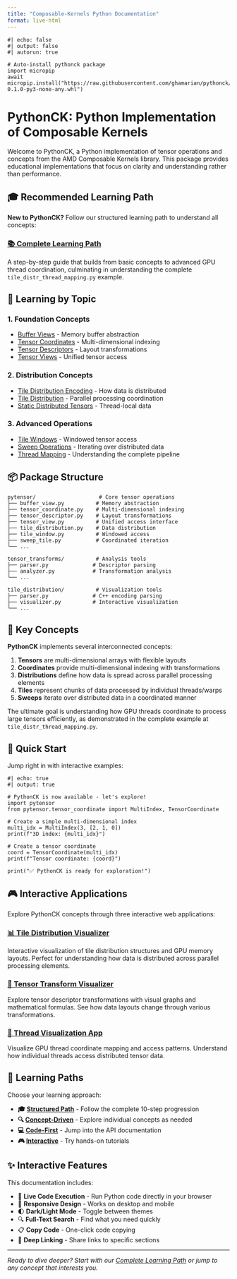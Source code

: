 ```yaml
---
title: "Composable-Kernels Python Documentation"
format: live-html
---
```


```pyodide
#| echo: false
#| output: false
#| autorun: true

# Auto-install pythonck package
import micropip
await micropip.install("https://raw.githubusercontent.com/ghamarian/pythonck/master/documentation/pythonck-0.1.0-py3-none-any.whl")
```

# PythonCK: Python Implementation of Composable Kernels

Welcome to PythonCK, a Python implementation of tensor operations and concepts from the AMD Composable Kernels library. This package provides educational implementations that focus on clarity and understanding rather than performance.

## 🎓 **Recommended Learning Path**

**New to PythonCK?** Follow our structured learning path to understand all concepts:

### **[📚 Complete Learning Path](concepts/learning-path.qmd)**
A step-by-step guide that builds from basic concepts to advanced GPU thread coordination, culminating in understanding the complete `tile_distr_thread_mapping.py` example.

## 📖 **Learning by Topic**

### 1. **Foundation Concepts**
- [Buffer Views](concepts/buffer-view.qmd) - Memory buffer abstraction
- [Tensor Coordinates](concepts/tensor-coordinate.qmd) - Multi-dimensional indexing
- [Tensor Descriptors](concepts/tensor-descriptor.qmd) - Layout transformations
- [Tensor Views](concepts/tensor-view.qmd) - Unified tensor access

### 2. **Distribution Concepts**
- [Tile Distribution Encoding](concepts/tile-distribution-encoding.qmd) - How data is distributed
- [Tile Distribution](concepts/tile-distribution.qmd) - Parallel processing coordination
- [Static Distributed Tensors](concepts/static-distributed-tensor.qmd) - Thread-local data

### 3. **Advanced Operations**
- [Tile Windows](concepts/tile-window.qmd) - Windowed tensor access
- [Sweep Operations](concepts/sweep-tile.qmd) - Iterating over distributed data
- [Thread Mapping](concepts/thread-mapping.qmd) - Understanding the complete pipeline

## 📦 **Package Structure**

```
pytensor/                    # Core tensor operations
├── buffer_view.py          # Memory abstraction
├── tensor_coordinate.py    # Multi-dimensional indexing
├── tensor_descriptor.py    # Layout transformations  
├── tensor_view.py          # Unified access interface
├── tile_distribution.py    # Data distribution
├── tile_window.py          # Windowed access
├── sweep_tile.py           # Coordinated iteration
└── ...

tensor_transforms/          # Analysis tools
├── parser.py              # Descriptor parsing
├── analyzer.py            # Transformation analysis
└── ...

tile_distribution/          # Visualization tools
├── parser.py              # C++ encoding parsing
├── visualizer.py          # Interactive visualization
└── ...
```

## 🔑 **Key Concepts**

**PythonCK** implements several interconnected concepts:

1. **Tensors** are multi-dimensional arrays with flexible layouts
2. **Coordinates** provide multi-dimensional indexing with transformations
3. **Distributions** define how data is spread across parallel processing elements
4. **Tiles** represent chunks of data processed by individual threads/warps
5. **Sweeps** iterate over distributed data in a coordinated manner

The ultimate goal is understanding how GPU threads coordinate to process large tensors efficiently, as demonstrated in the complete example at `tile_distr_thread_mapping.py`.

## 🚀 **Quick Start**

Jump right in with interactive examples:

```pyodide
#| echo: true
#| output: true

# PythonCK is now available - let's explore!
import pytensor
from pytensor.tensor_coordinate import MultiIndex, TensorCoordinate

# Create a simple multi-dimensional index
multi_idx = MultiIndex(3, [2, 1, 0])
print(f"3D index: {multi_idx}")

# Create a tensor coordinate
coord = TensorCoordinate(multi_idx)
print(f"Tensor coordinate: {coord}")

print("✅ PythonCK is ready for exploration!")
```

## 🎮 **Interactive Applications**

Explore PythonCK concepts through three interactive web applications:

### **[📊 Tile Distribution Visualizer](/tile-distribution/)**
Interactive visualization of tile distribution structures and GPU memory layouts. Perfect for understanding how data is distributed across parallel processing elements.

### **[🔄 Tensor Transform Visualizer](/tensor-transform/)**  
Explore tensor descriptor transformations with visual graphs and mathematical formulas. See how data layouts change through various transformations.

### **[🧵 Thread Visualization App](/thread-visualization/)**
Visualize GPU thread coordinate mapping and access patterns. Understand how individual threads access distributed tensor data.

## 🎯 **Learning Paths**

Choose your learning approach:

- **🎓 [Structured Path](concepts/learning-path.qmd)** - Follow the complete 10-step progression
- **🔍 [Concept-Driven](concepts/buffer-view.qmd)** - Explore individual concepts as needed
- **💻 [Code-First](api/index.qmd)** - Jump into the API documentation
- **🎮 [Interactive](tutorials/index.qmd)** - Try hands-on tutorials

## ✨ **Interactive Features**

This documentation includes:

- 🏃 **Live Code Execution** - Run Python code directly in your browser
- 📱 **Responsive Design** - Works on desktop and mobile
- 🌓 **Dark/Light Mode** - Toggle between themes
- 🔍 **Full-Text Search** - Find what you need quickly
- 📋 **Copy Code** - One-click code copying
- 🔗 **Deep Linking** - Share links to specific sections

---

*Ready to dive deeper? Start with our [Complete Learning Path](concepts/learning-path.qmd) or jump to any concept that interests you.*